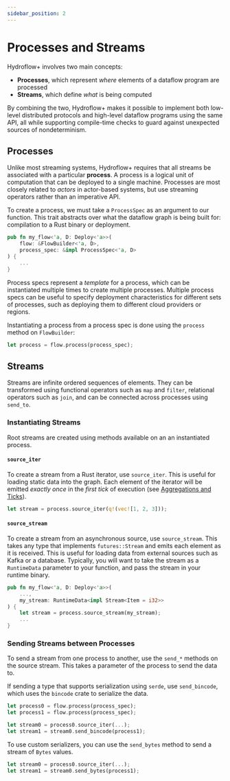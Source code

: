 ```yaml
---
sidebar_position: 2
---
```


# Processes and Streams
Hydroflow+ involves two main concepts:
- **Processes**, which represent _where_ elements of a dataflow program are processed
- **Streams**, which define _what_ is being computed

By combining the two, Hydroflow+ makes it possible to implement both low-level distributed protocols and high-level dataflow programs using the same API, all while supporting compile-time checks to guard against unexpected sources of nondeterminism.

## Processes
Unlike most streaming systems, Hydroflow+ requires that all streams be associated with a particular **process**. A process is a logical unit of computation that can be deployed to a single machine. Processes are most closely related to _actors_ in actor-based systems, but use streaming operators rather than an imperative API.

To create a process, we must take a `ProcessSpec` as an argument to our function. This trait abstracts over what the dataflow graph is being built for: compilation to a Rust binary or deployment.

```rust
pub fn my_flow<'a, D: Deploy<'a>>(
    flow: &FlowBuilder<'a, D>,
    process_spec: &impl ProcessSpec<'a, D>
) {
    ...
}
```

Process specs represent a _template_ for a process, which can be instantiated multiple times to create multiple processes. Multiple process specs can be useful to specify deployment characteristics for different sets of processes, such as deploying them to different cloud providers or regions.

Instantiating a process from a process spec is done using the `process` method on `FlowBuilder`:

```rust
let process = flow.process(process_spec);
```

## Streams
Streams are infinite ordered sequences of elements. They can be transformed using functional operators such as `map` and `filter`, relational operators such as `join`, and can be connected across processes using `send_to`.

### Instantiating Streams
Root streams are created using methods available on an an instantiated process.

#### `source_iter`
To create a stream from a Rust iterator, use `source_iter`. This is useful for loading static data into the graph. Each element of the iterator will be emitted _exactly once_ in the _first tick_ of execution (see [Aggregations and Ticks](./aggregations.mdx)).

```rust
let stream = process.source_iter(q!(vec![1, 2, 3]));
```

#### `source_stream`
To create a stream from an asynchronous source, use `source_stream`. This takes any type that implements `futures::Stream` and emits each element as it is received. This is useful for loading data from external sources such as Kafka or a database. Typically, you will want to take the stream as a `RuntimeData` parameter to your function, and pass the stream in your runtime binary.

```rust
pub fn my_flow<'a, D: Deploy<'a>>(
    ...,
    my_stream: RuntimeData<impl Stream<Item = i32>>
) {
    let stream = process.source_stream(my_stream);
    ...
}
```

### Sending Streams between Processes
To send a stream from one process to another, use the `send_*` methods on the source stream. This takes a parameter of the process to send the data to.

If sending a type that supports serialization using `serde`, use `send_bincode`, which uses the `bincode` crate to serialize the data.

```rust
let process0 = flow.process(process_spec);
let process1 = flow.process(process_spec);

let stream0 = process0.source_iter(...);
let stream1 = stream0.send_bincode(process1);
```

To use custom serializers, you can use the `send_bytes` method to send a stream of `Bytes` values.

```rust
let stream0 = process0.source_iter(...);
let stream1 = stream0.send_bytes(process1);
```
